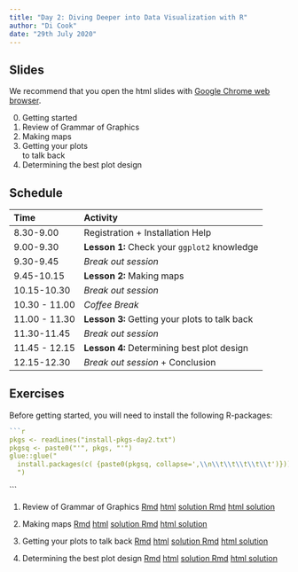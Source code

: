 ```yaml
---
title: "Day 2: Diving Deeper into Data Visualization with R"
author: "Di Cook"
date: "29th July 2020"
---
```


## Slides

We recommend that you open the html slides <i class="fas fa-link"></i> with [Google Chrome web browser](https://www.google.com/intl/en_au/chrome/). 

0. Getting started [<i class="fas fa-link"></i>](slides/day2-session0.html) [<i class="fas fa-file-pdf"></i>](slides/day2-session0.pdf)
1. Review of Grammar of Graphics [<i class="fas fa-link"></i>](slides/day2-session1.html) [<i class="fas fa-file-pdf"></i>](slides/day2-session1.pdf)
2. Making maps [<i class="fas fa-link"></i>](slides/day2-session2.html) [<i class="fas fa-file-pdf"></i>](slides/day2-session2.pdf)
3. Getting your plots <br> to talk back [<i class="fas fa-link"></i>](slides/day2-session3.html) [<i class="fas fa-file-pdf"></i>](slides/day2-session3.pdf)
4. Determining the best plot design [<i class="fas fa-link"></i>](slides/day2-session4.html) [<i class="fas fa-file-pdf"></i>](slides/day2-session4.pdf)

## Schedule

Time | Activity 
:----|:---
8.30-9.00 | Registration + Installation Help
9.00-9.30 | **Lesson 1:** Check your `ggplot2` knowledge
9.30-9.45 |  *Break out session*
9.45-10.15 | **Lesson 2:** Making maps 
10.15-10.30 | *Break out session*
10.30 - 11.00 | *Coffee Break*
11.00 - 11.30 | **Lesson 3:** Getting your plots to talk back 
11.30-11.45 | *Break out session*
11.45 - 12.15 | **Lesson 4:** Determining best plot design
12.15-12.30 | *Break out session* + Conclusion

## Exercises

Before getting started, you will need to install the following R-packages:

```r
```r
pkgs <- readLines("install-pkgs-day2.txt")
pkgsq <- paste0("'", pkgs, "'")
glue::glue("
  install.packages(c( {paste0(pkgsq, collapse=',\\n\\t\\t\\t\\t\\t')}))
  ")
```
```

1. Review of Grammar of Graphics <a class="tag" href="exercises/day2-exercise-01.Rmd" download><i class="fas fa-download"></i> Rmd</a> <a class="tag" href="exercises/day2-exercise-01.html" target="_blank"><i class="fas fa-globe"></i> html</a> <a class="tag" href="exercises/day2-exercise-01-solution.Rmd" download><i class="fas fa-download"></i> solution Rmd</a> <a class="tag" href="exercises/day2-exercise-01-solution.html" target="_blank"><i class="fas fa-globe"></i> html solution</a>

2. Making maps <a class="tag" href="exercises/day2-exercise-02.Rmd" download><i class="fas fa-download"></i> Rmd</a> <a class="tag" href="exercises/day2-exercise-02.html" target="_blank"><i class="fas fa-globe"></i> html</a> <a class="tag" href="exercises/day2-exercise-02-solution.Rmd" download><i class="fas fa-download"></i> solution Rmd</a> <a class="tag" href="exercises/day2-exercise-02-solution.html" target="_blank"><i class="fas fa-globe"></i> html solution</a>


3. Getting your plots to talk back <a class="tag" href="exercises/day2-exercise-03.Rmd" download><i class="fas fa-download"></i> Rmd</a> <a class="tag" href="exercises/day2-exercise-03.html" target="_blank"><i class="fas fa-globe"></i> html</a> <a class="tag" href="exercises/day2-exercise-03-solution.Rmd" download><i class="fas fa-download"></i> solution Rmd</a> <a class="tag" href="exercises/day2-exercise-03-solution.html" target="_blank"><i class="fas fa-globe"></i> html solution</a>

4. Determining the best plot design <a class="tag" href="exercises/day2-exercise-04.Rmd" download><i class="fas fa-download"></i> Rmd</a> <a class="tag" href="exercises/day2-exercise-04.html" target="_blank"><i class="fas fa-globe"></i> html</a> <a class="tag" href="exercises/day2-exercise-04-solution.Rmd" download><i class="fas fa-download"></i> solution Rmd</a> <a class="tag" href="exercises/day2-exercise-04-solution.html" target="_blank"><i class="fas fa-globe"></i> html solution</a>
